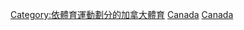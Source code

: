 {{Commons category|Volleyball in Canada}}

[[Category:依體育運動劃分的加拿大體育|Category:依體育運動劃分的加拿大體育]]
[[Category:各國排球|Canada]]
[[Category:北美洲排球|Canada]]